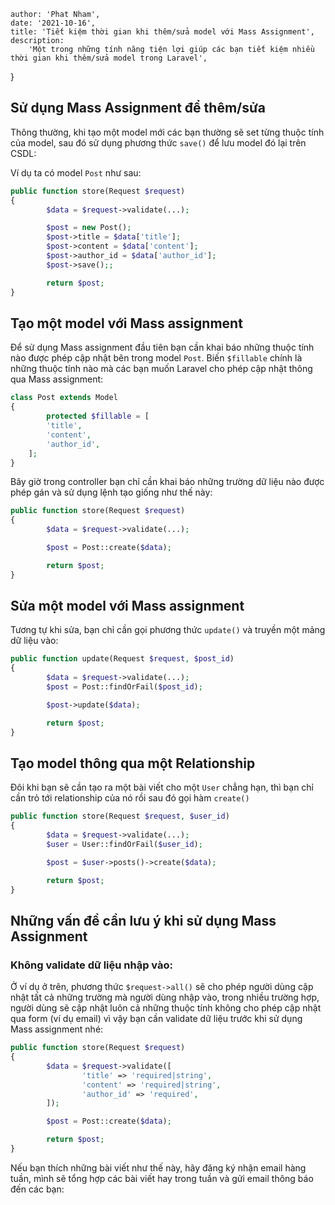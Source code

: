 
    author: 'Phat Nham',
    date: '2021-10-16',
    title: 'Tiết kiệm thời gian khi thêm/sửa model với Mass Assignment',
    description:
        'Một trong những tính năng tiện lợi giúp các bạn tiết kiệm nhiều thời gian khi thêm/sửa model trong Laravel',
}


## Sử dụng Mass Assignment để thêm/sửa

Thông thường, khi tạo một model mới các bạn thường sẽ set từng thuộc tính của model, sau đó sử dụng phương thức `save()` để lưu model đó lại trên CSDL:

Ví dụ ta có model `Post` như sau:

```php {} showLineNumbers
public function store(Request $request)
{
		$data = $request->validate(...);

		$post = new Post();
		$post->title = $data['title'];
		$post->content = $data['content'];
		$post->author_id = $data['author_id'];
		$post->save();;

		return $post;
}
```

## Tạo một model với Mass assignment

Để sử dụng Mass assignment đầu tiên bạn cần khai báo những thuộc tính nào được phép cập nhật bên trong model `Post`. Biến `$fillable` chính là những thuộc tính nào mà các bạn muốn Laravel cho phép cập nhật thông qua Mass assignment:

```php {3-7} showLineNumbers
class Post extends Model
{
		protected $fillable = [
        'title',
        'content',
        'author_id',
    ];
}
```

Bây giờ trong controller bạn chỉ cần khai báo những trường dữ liệu nào được phép gán và sử dụng lệnh tạo giống như thế này:

```php {5} showLineNumbers
public function store(Request $request)
{
		$data = $request->validate(...);

		$post = Post::create($data);

		return $post;
}
```

## Sửa một model với Mass assignment

Tương tự khi sửa, bạn chỉ cần gọi phương thức `update()` và truyền một mảng dữ liệu vào:

```php {6} showLineNumbers
public function update(Request $request, $post_id)
{
		$data = $request->validate(...);
		$post = Post::findOrFail($post_id);

		$post->update($data);

		return $post;
}
```

## Tạo model thông qua một Relationship

Đôi khi bạn sẽ cần tạo ra một bài viết cho một `User` chẳng hạn, thì bạn chỉ cần trỏ tới relationship của nó rồi sau đó gọi hàm `create()`

```php {6} showLineNumbers
public function store(Request $request, $user_id)
{
		$data = $request->validate(...);
		$user = User::findOrFail($user_id);

		$post = $user->posts()->create($data);

		return $post;
}
```

## Những vấn đề cần lưu ý khi sử dụng Mass Assignment

### Không validate dữ liệu nhập vào:

Ở ví dụ ở trên, phương thức `$request->all()` sẽ cho phép người dùng cập nhật tất cả những trường mà người dùng nhập vào, trong nhiều trường hợp, người dùng sẽ cập nhật luôn cả những thuộc tính không cho phép cập nhật qua form (ví dụ email) vì vậy bạn cần validate dữ liệu trước khi sử dụng Mass assignment nhé:

```php {} showLineNumbers
public function store(Request $request)
{
		$data = $request->validate([
				'title' => 'required|string',
				'content' => 'required|string',
				'author_id' => 'required',
		]);

		$post = Post::create($data);

		return $post;
}
```

Nếu bạn thích những bài viết như thế này, hãy đăng ký nhận email hàng tuần, mình sẽ tổng hợp các bài viết hay trong tuần và gửi email thông báo đến các bạn:


